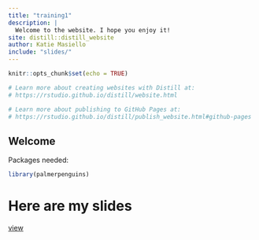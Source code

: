 ```yaml
---
title: "training1"
description: |
  Welcome to the website. I hope you enjoy it!
site: distill::distill_website
author: Katie Masiello
include: "slides/"
---
```


```r
knitr::opts_chunk$set(echo = TRUE)

# Learn more about creating websites with Distill at:
# https://rstudio.github.io/distill/website.html

# Learn more about publishing to GitHub Pages at:
# https://rstudio.github.io/distill/publish_website.html#github-pages

```

## Welcome

Packages needed:

```r
library(palmerpenguins)
```

# Here are my slides
[view](slides/slides.html)